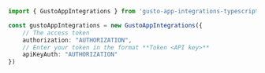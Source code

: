 ```typescript index.ts
import { GustoAppIntegrations } from 'gusto-app-integrations-typescript-sdk';

const gustoAppIntegrations = new GustoAppIntegrations({
    // The access token
    authorization: "AUTHORIZATION",
    // Enter your token in the format **Token <API key>**
    apiKeyAuth: "AUTHORIZATION"
})
```
